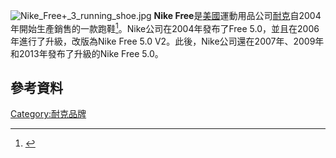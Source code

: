 [[File:Nike_Free+_3_running_shoe.jpg|thumb]]
'''Nike Free'''是[[美國|美國]]運動用品公司[[耐克|耐克]]自2004年開始生產銷售的一款跑鞋<ref>{{cite news | url=http://www.nytimes.com/2009/08/30/business/30shoe.html | work=The New York Times | first=Amy | last=Cortese | title=Wiggling Their Toes at the Shoe Giants | date=2009-08-30 | accessdate=2016-01-18 | archive-date=2015-11-02 | archive-url=https://web.archive.org/web/20151102012859/http://www.nytimes.com/2009/08/30/business/30shoe.html | dead-url=no }}</ref>。Nike公司在2004年發布了Free 5.0，並且在2006年進行了升級，改版為Nike Free 5.0 V2。此後，Nike公司還在2007年、2009年和2013年發布了升級的Nike Free 5.0。

== 參考資料 ==
{{reflist}}

{{耐克}}
{{Authority control}}
[[Category:耐克品牌|Category:耐克品牌]]